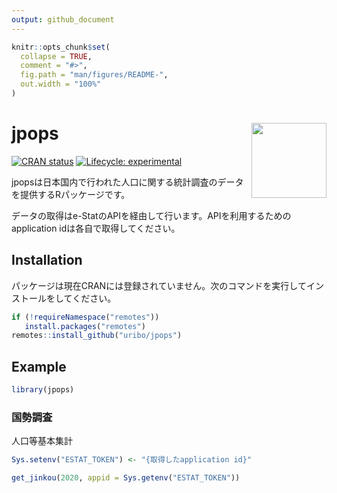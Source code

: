 ```yaml
---
output: github_document
---
```


<!-- README.md is generated from README.Rmd. Please edit that file -->

```r
knitr::opts_chunk$set(
  collapse = TRUE,
  comment = "#>",
  fig.path = "man/figures/README-",
  out.width = "100%"
)
```

# jpops <img src="man/figures/logo.png" align="right" width="120px" />

<!-- badges: start -->
[![CRAN status](https://www.r-pkg.org/badges/version/jpops)](https://CRAN.R-project.org/package=jpops)
[![Lifecycle: experimental](https://img.shields.io/badge/lifecycle-experimental-orange.svg)](https://lifecycle.r-lib.org/articles/stages.html#experimental)
<!-- badges: end -->

jpopsは日本国内で行われた人口に関する統計調査のデータを提供するRパッケージです。

データの取得はe-StatのAPIを経由して行います。APIを利用するためのapplication idは各自で取得してください。

## Installation

パッケージは現在CRANには登録されていません。次のコマンドを実行してインストールをしてください。

``` r
if (!requireNamespace("remotes"))
   install.packages("remotes")
remotes::install_github("uribo/jpops")
```

## Example

```r
library(jpops)
```

### 国勢調査

人口等基本集計

```r
Sys.setenv("ESTAT_TOKEN") <- "{取得したapplication id}"

get_jinkou(2020, appid = Sys.getenv("ESTAT_TOKEN"))
```

